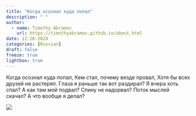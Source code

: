 ```yaml
---
title: "Когда осознал куда попал"
description: " "
author:
  - name: Timothy Abramov
    url: https://timothyabramov.github.io/about.html
date: 12-26-2024
categories: [Russian] 
draft: false
freeze: true
lightbox: true
---
```


Когда осознал куда попал, Кем стал, почему везде провал, Хотя бы всех друзей не растерял. Глаза я раньше так вот раздирал? Я вчера хоть спал? А как там мой подвал? Спину не надорвал? Поток мыслей скачал? А что вообще я делал?

![](images/1.jpg){group="group1"}

